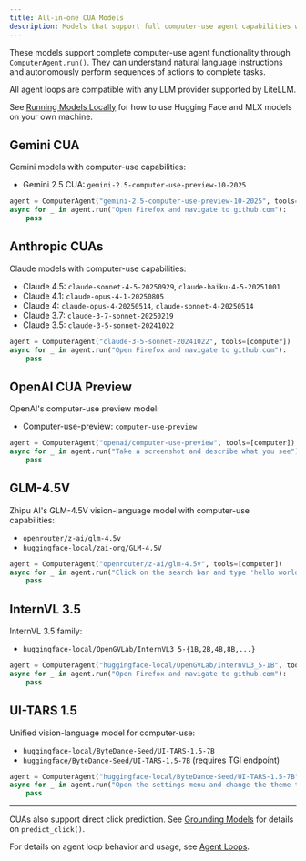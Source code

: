 ```yaml
---
title: All‑in‑one CUA Models
description: Models that support full computer-use agent capabilities with ComputerAgent.run()
---
```


These models support complete computer-use agent functionality through `ComputerAgent.run()`. They can understand natural language instructions and autonomously perform sequences of actions to complete tasks.

All agent loops are compatible with any LLM provider supported by LiteLLM.

See [Running Models Locally](../local-models) for how to use Hugging Face and MLX models on your own machine.

## Gemini CUA

Gemini models with computer-use capabilities:

- Gemini 2.5 CUA: `gemini-2.5-computer-use-preview-10-2025`

```python
agent = ComputerAgent("gemini-2.5-computer-use-preview-10-2025", tools=[computer])
async for _ in agent.run("Open Firefox and navigate to github.com"):
    pass
```

## Anthropic CUAs

Claude models with computer-use capabilities:

- Claude 4.5: `claude-sonnet-4-5-20250929`, `claude-haiku-4-5-20251001`
- Claude 4.1: `claude-opus-4-1-20250805`
- Claude 4: `claude-opus-4-20250514`, `claude-sonnet-4-20250514`
- Claude 3.7: `claude-3-7-sonnet-20250219`
- Claude 3.5: `claude-3-5-sonnet-20241022`

```python
agent = ComputerAgent("claude-3-5-sonnet-20241022", tools=[computer])
async for _ in agent.run("Open Firefox and navigate to github.com"):
    pass
```

## OpenAI CUA Preview

OpenAI's computer-use preview model:

- Computer-use-preview: `computer-use-preview`

```python
agent = ComputerAgent("openai/computer-use-preview", tools=[computer])
async for _ in agent.run("Take a screenshot and describe what you see"):
    pass
```

## GLM-4.5V

Zhipu AI's GLM-4.5V vision-language model with computer-use capabilities:

- `openrouter/z-ai/glm-4.5v`
- `huggingface-local/zai-org/GLM-4.5V`

```python
agent = ComputerAgent("openrouter/z-ai/glm-4.5v", tools=[computer])
async for _ in agent.run("Click on the search bar and type 'hello world'"):
    pass
```

## InternVL 3.5

InternVL 3.5 family:
- `huggingface-local/OpenGVLab/InternVL3_5-{1B,2B,4B,8B,...}`

```python
agent = ComputerAgent("huggingface-local/OpenGVLab/InternVL3_5-1B", tools=[computer])
async for _ in agent.run("Open Firefox and navigate to github.com"):
    pass
```

## UI-TARS 1.5

Unified vision-language model for computer-use:

- `huggingface-local/ByteDance-Seed/UI-TARS-1.5-7B`
- `huggingface/ByteDance-Seed/UI-TARS-1.5-7B` (requires TGI endpoint)

```python
agent = ComputerAgent("huggingface-local/ByteDance-Seed/UI-TARS-1.5-7B", tools=[computer])
async for _ in agent.run("Open the settings menu and change the theme to dark mode"):
    pass
```

---

CUAs also support direct click prediction. See [Grounding Models](./grounding-models) for details on `predict_click()`.

For details on agent loop behavior and usage, see [Agent Loops](../agent-loops).
